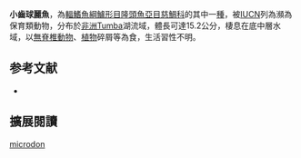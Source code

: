 {{Speciesbox
| name = 小齒球麗魚
| status = EN
| status_system = IUCN3.1
| image = 
| image_width = 240px
| genus = Tylochromis
| species = microdon
| authority = {{le|查爾斯·塔特·里根|Charles Tate Regan|Regan}}, 1920
| synonyms = *''Tylochromis lateralis microdon''<br /><small>Regan, 1920</small>
}}

'''小齒球麗魚'''，為[[輻鰭魚綱|輻鰭魚綱]][[鱸形目|鱸形目]][[隆頭魚亞目|隆頭魚亞目]][[慈鯛科|慈鯛科]]的其中一[[種|種]]，被[[IUCN|IUCN]]列為瀕為保育類動物，分布於[[非洲|非洲]]Tumba湖流域，體長可達15.2公分，棲息在底中層水域，以[[無脊椎動物|無脊椎動物]]、[[植物|植物]]碎屑等為食，生活習性不明。
==参考文献==
*{{FishBase_species|genus=Tylochromis|species=microdon|year=2013|month=5}}

== 擴展閱讀 ==
{{refbegin}}
{{wikispecies-inline|Tylochromis microdon|小齒球麗魚}}
{{refend}}
{{Taxonbar|from=Q9090724}}

[[Category:球麗魚屬|microdon]]


{{鱸形目小作品}}